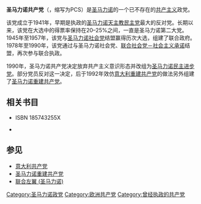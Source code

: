 {{Infobox political party
| name = 圣马力诺共产党
|原文名=Partito Comunista Sammarinese
| colorcode = Red
|logo = 
| foundation = 1941年
| dissolution = 1990年
| successor = [[圣马力诺民主进步党|圣马力诺民主进步党]]
| ideology = [[共产主义|共产主义]]<br>[[马克思主义|马克思主义]]<br>[[马克思列宁主义|马克思列宁主义]]<br>[[欧洲共产主义|欧洲共产主义]]
| flag     = Sammarinese Communist Party flag, 1950s.svg
| country = 圣马力诺
}}
{{共产党}}
'''圣马力诺共产党'''（{{lang-it|Partito Comunista Sammarinese}}，缩写为PCS）是[[圣马力诺|圣马力诺]]的一个已不存在的[[共产主义|共产主义]]政党。

该党成立于1941年，早期是执政的[[圣马力诺天主教民主党|圣马力诺天主教民主党]]最大的反对党。长期以来，该党在大选中的得票率保持在20–25%之间，一直是圣马力诺第二大党。1945年至1957年，该党与[[圣马力诺社会党|圣马力诺社会党]]结盟赢得历次大选，组建了联合政府。1978年至1990年，该党通过与圣马力诺社会党、[[联合社会党－社会主义承诺|联合社会党－社会主义承诺]]结盟，再次参与联合执政。

1990年，圣马力诺共产党决定放弃共产主义意识形态并改组为[[圣马力诺民主进步党|圣马力诺民主进步党]]。部分党员反对这一决定，后于1992年效仿[[意大利重建共产党|意大利重建共产党]]的做法另外组建了[[圣马力诺重建共产党|圣马力诺重建共产党]]。

==相关书目==
*{{cite book 
 |title=Europa World Year Book 2, Book 2
 |last= |first= |authorlink= |coauthors= |year=2004
 |publisher=[[Taylor_&_Francis|Taylor & Francis]] |location= |isbn=9781857432558
 |page=3633
 |url=http://books.google.com/books?id=gP_-8rXzQs8C&pg=PA3633&dq=Sammarinese+Communist+Party&hl=en&ei=SwqGTpveNYzWiAKopJClDA&sa=X&oi=book_result&ct=result&resnum=9&ved=0CEsQ6AEwCA#v=onepage&q=Sammarinese%20Communist%20Party&f=false}} ISBN 185743255X
*{{cite book 
 |title=Communism in history and theory. From utopian socialism to the fall of the soviet union
 |last=Busky |first=Donald F. |authorlink= |year= 2002 
 |publisher=Praeger |location=Westport, CN |isbn= 027597748X
 |page=57-58
 |url=http://books.google.com/books?id=UABjSQ5v2_8C&pg=PA57&dq=Partito+Comunista+Sammarinese&hl=en&ei=FR6GTvSTHOjZiAKlnNjGDA&sa=X&oi=book_result&ct=result&resnum=4&ved=0CDoQ6AEwAw#v=onepage&q=Partito%20Comunista%20Sammarinese&f=false}}

==参见==
*[[意大利共产党|意大利共产党]]
*[[圣马力诺重建共产党|圣马力诺重建共产党]]
*[[联合左翼_(圣马力诺)|联合左翼 (圣马力诺)]]

{{政黨小作品}}
[[Category:圣马力诺政党|Category:圣马力诺政党]]
[[Category:欧洲共产党|Category:欧洲共产党]]
[[Category:曾经执政的共产党|Category:曾经执政的共产党]]
